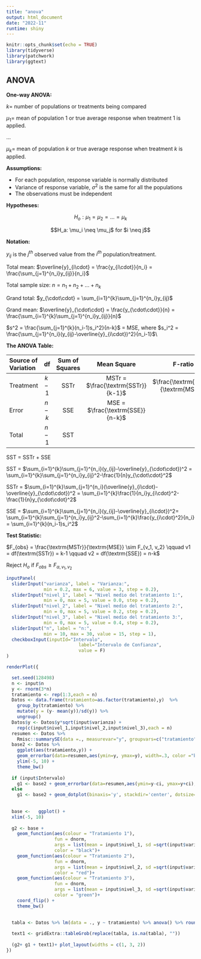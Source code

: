 ```yaml
---
title: "anova"
output: html_document
date: "2022-11"
runtime: shiny
---
```


```r
knitr::opts_chunk$set(echo = TRUE)
library(tidyverse)
library(patchwork)
library(ggtext)
```


## ANOVA 


**One-way ANOVA:**

$k =$ number of populations or treatments being compared

$\mu_1 =$ mean of population 1 or true average response when treatment 1 is applied.

...

$\mu_k =$ mean of population $k$ or true average response when treatment $k$ is applied.
  
**Assumptions:**


- For each population, response variable is normally distributed
- Variance of response variable, $\sigma^2$ is the same for all the populations
- The observations must be independent


**Hypotheses:**

$$H_o: \mu_1 = \mu_2 = ... = \mu_k$$

$$H_a: \mu_i \neq \mu_j$ for $i \neq j$$

**Notation:**

$y_{ij}$ is the $j^{th}$ observed value from the $i^{th}$ population/treatment.

Total mean:  $\overline{y}_{i\cdot} = \frac{y_{i\cdot}}{n_i} = \frac{\sum_{j=1}^{n_i}y_{ij}}{n_i}$
      
Total sample size:  $n = n_1 + n_2 + ... + n_k$ 
  	
Grand total:  $y_{\cdot\cdot} = \sum_{i=1}^{k}\sum_{j=1}^{n_i}y_{ij}$
  	
Grand mean:  $\overline{y}_{\cdot\cdot} = \frac{y_{\cdot\cdot}}{n} = \frac{\sum_{i=1}^{k}\sum_{j=1}^{n_i}y_{ij}}{n}$


$s^2 = \frac{\sum_{j=1}^{k}(n_i-1)s_i^2}{n-k}$ = MSE, where	$s_i^2 = \frac{\sum_{j=1}^{n_i}(y_{ij}-\overline{y}_{i\cdot})^2}{n_i-1}$\\

**The ANOVA Table:**


|     Source of Variation | df | Sum of Squares | Mean Square | F-ratio |
|:---|:---:|:---:|:---:|:---:|:---:|
|     Treatment | $k-1$ | SSTr | MSTr = $\frac{\textrm{SSTr}}{k-1}$ | $\frac{\textrm{MSTr}}{\textrm{MSE}}$ |
|     Error | $n-k$ | SSE | MSE = $\frac{\textrm{SSE}}{n-k}$ |  |
|     Total | $n-1$ | SST |  |  |

SST = SSTr + SSE
      
SST = $\sum_{i=1}^{k}\sum_{j=1}^{n_i}(y_{ij}-\overline{y}_{\cdot\cdot})^2 = \sum_{i=1}^{k}\sum_{j=1}^{n_i}y_{ij}^2-\frac{1}{n}y_{\cdot\cdot}^2$

SSTr = $\sum_{i=1}^{k}\sum_{j=1}^{n_i}(\overline{y}_{i\cdot}-\overline{y}_{\cdot\cdot})^2 = \sum_{i=1}^{k}\frac{1}{n_i}y_{i\cdot}^2-\frac{1}{n}y_{\cdot\cdot}^2$

SSE = $\sum_{i=1}^{k}\sum_{j=1}^{n_i}(y_{ij}-\overline{y}_{i\cdot})^2= \sum_{i=1}^{k}\sum_{j=1}^{n_i}y_{ij}^2-\sum_{i=1}^{k}\frac{y_{i\cdot}^2}{n_i} = \sum_{i=1}^{k}(n_i-1)s_i^2$

**Test Statistic:**

$F_{obs} = \frac{\textrm{MSTr}}{\textrm{MSE}} \sim F_{v_1, v_2} \qquad  v1 = df(\textrm{SSTr}) = k-1 \qquad v2 = df(\textrm{SSE}) = n-k$
	
Reject $H_o$ if $F_{obs} \geq F_{\alpha, v_1, v_2}$

```r
inputPanel(
  sliderInput("varianza", label = "Varianza:",
              min = 0.2, max = 6, value = 3, step = 0.2),
  sliderInput("nivel_1", label = "Nivel medio del tratamiento 1:",
              min = 0, max = 5, value = 0.0, step = 0.2), 
  sliderInput("nivel_2", label = "Nivel medio del tratamiento 2:",
              min = 0, max = 5, value = 0.2, step = 0.2),
  sliderInput("nivel_3", label = "Nivel medio del tratamiento 3:",
              min = 0, max = 5, value = 0.4, step = 0.2),
  sliderInput("n", label = "n:",
              min = 10, max = 30, value = 15, step = 1), 
  checkboxInput(inputId="Intervalo",
                           label="Intervalo de Confianza", 
                           value = F)
)

renderPlot({

  set.seed(128498)
  n <- input$n
  y <- rnorm(3*n)
  tratamiento <- rep(1:3,each = n)
  Datos <- data.frame(tratamiento=as.factor(tratamiento),y)  %>% 
    group_by(tratamiento) %>% 
    mutate(y = (y- mean(y))/sd(y)) %>% 
    ungroup()
  Datos$y <- Datos$y*sqrt(input$varianza) + 
    rep(c(input$nivel_1,input$nivel_2,input$nivel_3),each = n)
  resumen <- Datos %>% 
    Rmisc::summarySE(data =., measurevar="y", groupvars=c("tratamiento"))
  base2 <- Datos %>%
    ggplot(aes(tratamiento,y)) +
    geom_errorbar(data=resumen,aes(ymin=y, ymax=y), width=.3, color ="blue") +
    ylim(-5, 10) + 
    theme_bw()
  
  if (input$Intervalo) 
    g1 <- base2 + geom_errorbar(data=resumen,aes(ymin=y-ci, ymax=y+ci), width=.1, color ="blue")
  else
    g1 <- base2 + geom_dotplot(binaxis='y', stackdir='center', dotsize=.3, colour = tratamiento, fill =tratamiento)
    
  
  base <-   ggplot() +
  xlim(-5, 10)
  
  g2 <- base + 
    geom_function(aes(colour = "Tratamiento 1"),
                  fun = dnorm, 
                  args = list(mean = input$nivel_1, sd =sqrt(input$varianza)),
                  color = "black")+
    geom_function(aes(colour = "Tratamiento 2"),
                  fun = dnorm, 
                  args = list(mean = input$nivel_2, sd =sqrt(input$varianza)),
                  color = "red")+    
    geom_function(aes(colour = "Tratamiento 3"),
                  fun = dnorm, 
                  args = list(mean = input$nivel_3, sd =sqrt(input$varianza)),
                  color = "green")+    
    coord_flip() + 
    theme_bw()
  

  tabla <- Datos %>% lm(data = ., y ~ tratamiento) %>% anova() %>% round(2)
  
  text1 <- gridExtra::tableGrob(replace(tabla, is.na(tabla), "")) 
    
  (g2+ g1 + text1)+ plot_layout(widths = c(1, 3, 2))
})
```

